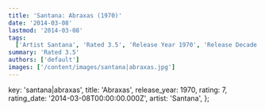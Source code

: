 ```yaml
---
title: 'Santana: Abraxas (1970)'
date: '2014-03-08'
lastmod: '2014-03-08'
tags:
  ['Artist Santana', 'Rated 3.5', 'Release Year 1970', 'Release Decade 1970']
summary: 'Rated 3.5'
authors: ['default']
images: ['/content/images/santana|abraxas.jpg']
---
```


  key: 'santana|abraxas',
  title: 'Abraxas',
  release_year: 1970,
  rating: 7,
  rating_date: '2014-03-08T00:00:00.000Z',
  artist: 'Santana',
};

<MusicRating data={data} />
